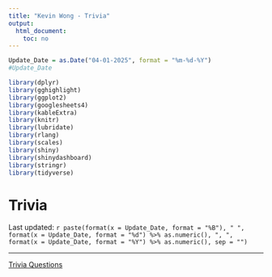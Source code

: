 ```yaml
---
title: "Kevin Wong - Trivia"
output:
  html_document:
    toc: no
---
```


```r
Update_Date = as.Date("04-01-2025", format = "%m-%d-%Y")
#Update_Date

library(dplyr)
library(gghighlight)
library(ggplot2)
library(googlesheets4)
library(kableExtra)
library(knitr)
library(lubridate)
library(rlang)
library(scales)
library(shiny)
library(shinydashboard)
library(stringr)
library(tidyverse)
```


<style type="text/css">
body .main-container {
	max-width: 1080px !important;
}

.left {
  text-align: left;
}

</style>



<h1>Trivia</h1>

<p class="last-updated">
Last updated: `r paste(format(x = Update_Date, format = "%B"), " ", format(x = Update_Date, format = "%d") %>% as.numeric(), ", ", format(x = Update_Date, format = "%Y") %>% as.numeric(), sep = "")`
</p>

***


<p class="left">
[Trivia Questions](https://docs.google.com/spreadsheets/d/1k4vAQll8rTX4jHBNEOxlEYl1MEra502bfDBahPyEYQQ/edit?usp=sharing){target="_blank"}
</p>











